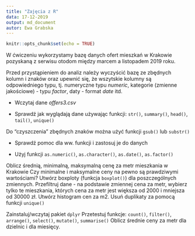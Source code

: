 ```yaml
---
title: "Zajęcia z R"
data: 17-12-2019
output: md_document
autor: Ewa Grabska
---
```


```r
knitr::opts_chunk$set(echo = TRUE)
```

W ćwiczeniu wykorzystamy bazę danych ofert mieszkań w Krakowie pozyskaną z serwisu otodom między marcem a listopadem 2019 roku.

Przed przystąpieniem do analiz należy wyczyścić bazę ze zbędnych kolumn i znaków oraz upewnić się, że wszytskie kolumny są odpowiedniego typu, tj. numeryczne typu *numeric*, kategorie (zmienne jakościowe) - typu _factor_, daty - format _date_ itd.

* Wczytaj dane _offers3.csv_ 

* Sprawdź jak wyglądają dane używając funkcji: ``str()``, ``summary()``, ``head()``, ``tail()``, ``unique()``

Do "czyszczenia" zbędnych znaków można użyć funkcji ``gsub()`` lub ``substr()``

* Sprawdź pomoc dla ww. funkcji i zastosuj je do danych

* Użyj funkcji ``as.numeric()``, ``as.character()``, ``as.date()``, ``as.factor()``


Oblicz średnią, minimalną, maksymalną cenę za metr mieszkania w Krakowie
Czy minimalne i maksymalne ceny na pewno są prawdziwymi wartościami?
Utwórz boxploty (funkcja ``boxplot()``) dla poszczególnych zmiennych.
Przefiltruj dane - na podstawie zmiennej cena za metr, wybierz tylko te mieszkania, których cena za metr jest większa od 2000 i mniejsza od 30000 zł.
Utwórz histogram cen za m2. 
Usuń duplikaty za pomocą funkcji ``unique()``

Zainstaluj/wczytaj pakiet ``dplyr``
Przetestuj funkcje: ``count()``, ``filter()``, ``arrange()``, ``select()``, ``mutate()``, ``summarise()``
Oblicz średnie ceny za metr dla dzielnic i dla miesięcy.


